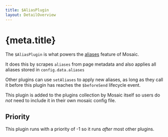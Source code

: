 ```yaml
---
title: $AliasPlugin
layout: DetailOverview
---
```


# {meta.title}

The `$AliasPlugin` is what powers the [aliases](../../author/aliases) feature of Mosaic.

It does this by scrapes `aliases` from page metadata and also applies all aliases stored in `config.data.aliases`

Other plugins can use `setAliases` to apply new aliases, as long as they call it before this plugin has reaches the `$beforeSend` lifecycle event.

This plugin is added to the plugins collection by Mosaic itself so users do _not_ need to include it in their own mosaic config file.

## Priority

This plugin runs with a priority of -1 so it runs _after_ most other plugins.
